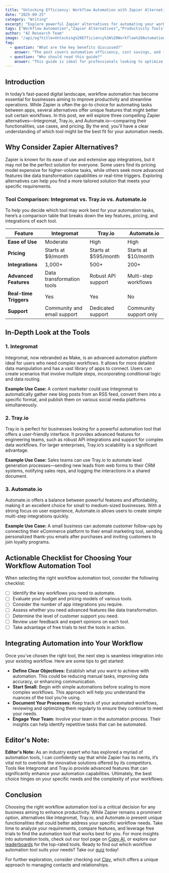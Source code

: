 ```yaml
---
title: "Unlocking Efficiency: Workflow Automation with Zapier Alternatives"
date: "2025-09-25"
category: "Writing"
excerpt: "Explore powerful Zapier alternatives for automating your workflows and boosting productivity."
tags: ["Workflow Automation","Zapier Alternatives","Productivity Tools"]
author: "AI Research Team"
image: "/api/og?title=Unlocking%20Efficiency%3A%20Workflow%20Automation%20with%20Zapier%20Alternatives&type=blog&category=Writing"
faq:
  - question: "What are the key benefits discussed?"
    answer: "The post covers automation efficiency, cost savings, and implementation strategies for writing tools."
  - question: "Who should read this guide?"
    answer: "This guide is ideal for professionals looking to optimize their writing workflows with AI-powered solutions."
---
```


## Introduction
In today’s fast-paced digital landscape, workflow automation has become essential for businesses aiming to improve productivity and streamline operations. While Zapier is often the go-to choice for automating tasks between apps, several alternatives offer unique features that might better suit certain workflows. In this post, we will explore three compelling Zapier alternatives—Integromat, Tray.io, and Automate.io—comparing their functionalities, use cases, and pricing. By the end, you'll have a clear understanding of which tool might be the best fit for your automation needs.

## Why Consider Zapier Alternatives?
Zapier is known for its ease of use and extensive app integrations, but it may not be the perfect solution for everyone. Some users find its pricing model expensive for higher-volume tasks, while others seek more advanced features like data transformation capabilities or real-time triggers. Exploring alternatives can help you find a more tailored solution that meets your specific requirements.

### Tool Comparison: Integromat vs. Tray.io vs. Automate.io
To help you decide which tool may work best for your automation tasks, here’s a comparison table that breaks down the key features, pricing, and integrations of each tool.

| Feature          | Integromat                     | Tray.io                            | Automate.io                |
|------------------|-------------------------------|-----------------------------------|----------------------------|
| **Ease of Use**  | Moderate                      | High                              | High                       |
| **Pricing**      | Starts at $9/month           | Starts at $595/month             | Starts at $10/month       |
| **Integrations** | 1,000+                        | 500+                              | 200+                       |
| **Advanced Features** | Data transformation tools  | Robust API support                | Multi-step workflows       |
| **Real-time Triggers** | Yes                     | Yes                               | No                         |
| **Support**      | Community and email support   | Dedicated support               | Community support only     |  

## In-Depth Look at the Tools
### 1. Integromat
Integromat, now rebranded as Make, is an advanced automation platform ideal for users who need complex workflows. It allows for more detailed data manipulation and has a vast library of apps to connect. Users can create scenarios that involve multiple steps, incorporating conditional logic and data routing.

**Example Use Case:**
A content marketer could use Integromat to automatically gather new blog posts from an RSS feed, convert them into a specific format, and publish them on various social media platforms simultaneously.

### 2. Tray.io
Tray.io is perfect for businesses looking for a powerful automation tool that offers a user-friendly interface. It provides advanced features for engineering teams, such as robust API integrations and support for complex data workflows. For larger enterprises, Tray.io’s scalability is a significant advantage.

**Example Use Case:**
Sales teams can use Tray.io to automate lead generation processes—sending new leads from web forms to their CRM systems, notifying sales reps, and logging the interactions in a shared document.

### 3. Automate.io
Automate.io offers a balance between powerful features and affordability, making it an excellent choice for small to medium-sized businesses. With a strong focus on user experience, Automate.io allows users to create simple multi-step integrations quickly.

**Example Use Case:**
A small business can automate customer follow-ups by connecting their eCommerce platform to their email marketing tool, sending personalized thank-you emails after purchases and inviting customers to join loyalty programs.

## Actionable Checklist for Choosing Your Workflow Automation Tool
When selecting the right workflow automation tool, consider the following checklist:

- [ ] Identify the key workflows you need to automate.
- [ ] Evaluate your budget and pricing models of various tools.
- [ ] Consider the number of app integrations you require.
- [ ] Assess whether you need advanced features like data transformation.
- [ ] Determine the level of customer support you need.
- [ ] Review user feedback and expert opinions on each tool.
- [ ] Take advantage of free trials to test the tools in action.

## Integrating Automation into Your Workflow
Once you’ve chosen the right tool, the next step is seamless integration into your existing workflow. Here are some tips to get started:
- **Define Clear Objectives:** Establish what you want to achieve with automation. This could be reducing manual tasks, improving data accuracy, or enhancing communication.
- **Start Small:** Begin with simple automations before scaling to more complex workflows. This approach will help you understand the nuances of the tool you’re using.
- **Document Your Processes:** Keep track of your automated workflows, reviewing and optimizing them regularly to ensure they continue to meet your needs.
- **Engage Your Team:** Involve your team in the automation process. Their insights can help identify repetitive tasks that can be automated.

## Editor's Note:
**Editor's Note:** As an industry expert who has explored a myriad of automation tools, I can confidently say that while Zapier has its merits, it’s vital not to overlook the innovative solutions offered by its competitors. Tools like Integromat and Tray.io provide advanced features that can significantly enhance your automation capabilities. Ultimately, the best choice hinges on your specific needs and the complexity of your workflows.

## Conclusion
Choosing the right workflow automation tool is a critical decision for any business aiming to enhance productivity. While Zapier remains a prominent option, alternatives like Integromat, Tray.io, and Automate.io present unique functionalities that could better address your specific workflow needs. Take time to analyze your requirements, compare features, and leverage free trials to find the automation tool that works best for you. For more insights into automation tools, check out our tool page on [Copy AI](/tools/copy-ai), or explore our [leaderboards](/leaderboards) for the top-rated tools. Ready to find out which workflow automation tool suits your needs? Take our [quiz](/quiz) today!  

For further exploration, consider checking out [Clay](https://clay.com?ref=agentmastery), which offers a unique approach to managing contacts and relationships.
